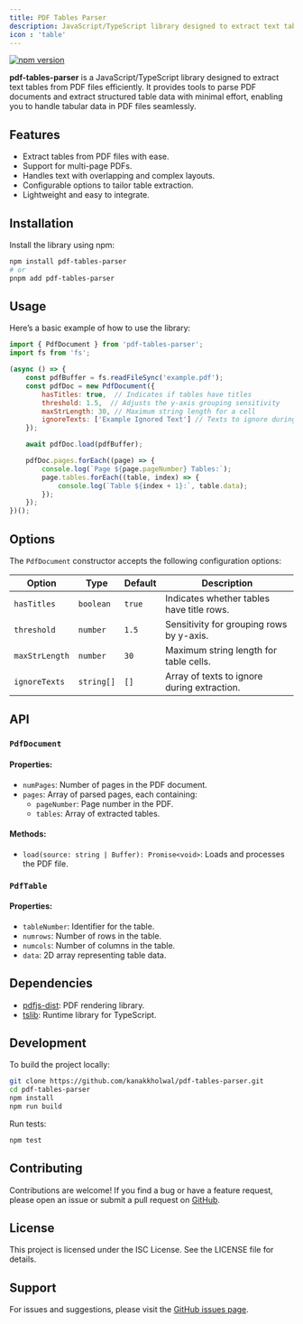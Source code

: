 ```yaml
---
title: PDF Tables Parser
description: JavaScript/TypeScript library designed to extract text tables from PDF files efficiently
icon : 'table'
---
```

[![npm version](https://badge.fury.io/js/pdf-tables-parser.svg)](https://www.npmjs.com/package/pdf-tables-parser)

**pdf-tables-parser** is a JavaScript/TypeScript library designed to extract text tables from PDF files efficiently. It provides tools to parse PDF documents and extract structured table data with minimal effort, enabling you to handle tabular data in PDF files seamlessly.

## Features

- Extract tables from PDF files with ease.
- Support for multi-page PDFs.
- Handles text with overlapping and complex layouts.
- Configurable options to tailor table extraction.
- Lightweight and easy to integrate.

## Installation

Install the library using npm:

```bash
npm install pdf-tables-parser
# or
pnpm add pdf-tables-parser
```

## Usage

Here’s a basic example of how to use the library:

```javascript
import { PdfDocument } from 'pdf-tables-parser';
import fs from 'fs';

(async () => {
    const pdfBuffer = fs.readFileSync('example.pdf');
    const pdfDoc = new PdfDocument({
        hasTitles: true,  // Indicates if tables have titles
        threshold: 1.5,  // Adjusts the y-axis grouping sensitivity
        maxStrLength: 30, // Maximum string length for a cell
        ignoreTexts: ['Example Ignored Text'] // Texts to ignore during extraction
    });

    await pdfDoc.load(pdfBuffer);

    pdfDoc.pages.forEach((page) => {
        console.log(`Page ${page.pageNumber} Tables:`);
        page.tables.forEach((table, index) => {
            console.log(`Table ${index + 1}:`, table.data);
        });
    });
})();
```

## Options

The `PdfDocument` constructor accepts the following configuration options:

| Option          | Type      | Default       | Description                                  |
|-----------------|-----------|---------------|----------------------------------------------|
| `hasTitles`     | `boolean` | `true`        | Indicates whether tables have title rows.   |
| `threshold`     | `number`  | `1.5`         | Sensitivity for grouping rows by y-axis.    |
| `maxStrLength`  | `number`  | `30`          | Maximum string length for table cells.      |
| `ignoreTexts`   | `string[]`| `[]`          | Array of texts to ignore during extraction. |

## API

### `PdfDocument`

#### Properties:
- `numPages`: Number of pages in the PDF document.
- `pages`: Array of parsed pages, each containing:
  - `pageNumber`: Page number in the PDF.
  - `tables`: Array of extracted tables.

#### Methods:
- `load(source: string | Buffer): Promise<void>`: Loads and processes the PDF file.

### `PdfTable`

#### Properties:
- `tableNumber`: Identifier for the table.
- `numrows`: Number of rows in the table.
- `numcols`: Number of columns in the table.
- `data`: 2D array representing table data.

## Dependencies

- [pdfjs-dist](https://www.npmjs.com/package/pdfjs-dist): PDF rendering library.
- [tslib](https://www.npmjs.com/package/tslib): Runtime library for TypeScript.

## Development

To build the project locally:

```bash
git clone https://github.com/kanakkholwal/pdf-tables-parser.git
cd pdf-tables-parser
npm install
npm run build
```

Run tests:

```bash
npm test
```

## Contributing

Contributions are welcome! If you find a bug or have a feature request, please open an issue or submit a pull request on [GitHub](https://github.com/kanakkholwal/pdf-tables-parser).

## License

This project is licensed under the ISC License. See the LICENSE file for details.

## Support

For issues and suggestions, please visit the [GitHub issues page](https://github.com/kanakkholwal/pdf-tables-parser/issues).
